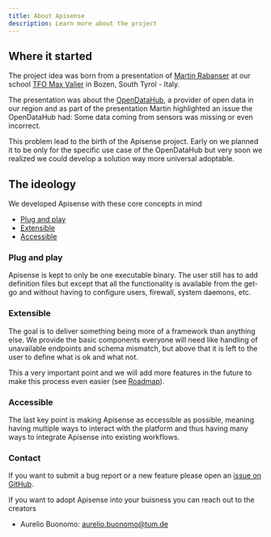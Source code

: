```yaml
---
title: About Apisense
description: Learn more about the project
---
```


## Where it started

The project idea was born from a presentation of [Martin Rabanser](https://www.linkedin.com/in/martinrabanser/) at our school
[TFO Max Valier](https://tfobz.it) in Bozen, South Tyrol - Italy.

The presentation was about the [OpenDataHub](https://opendatahub.com), a provider of open data in our region and as part of the presentation Martin highlighted an issue the OpenDataHub had: Some data coming from sensors was missing or even incorrect.

This problem lead to the birth of the Apisense project. Early on we planned it to be only for the specific use case of the OpenDataHub but very soon we realized we could develop a solution way more universal adoptable.

## The ideology

We developed Apisense with these core concepts in mind 

- [Plug and play](#plug-and-play)
- [Extensible](#extensible)
- [Accessible](#accessible)

### Plug and play 

Apisense is kept to only be one executable binary. The user still has to add definition files but except that all the functionality is available from the get-go and without having to configure users, firewall, system daemons, etc.

### Extensible 

The goal is to deliver something being more of a framework than anything else. We provide the basic components everyone will need like handling of unavailable endpoints and schema mismatch, but above that it is left to the user to define what is ok and what not.

This a very important point and we will add more features in the future to make this process even easier (see [Roadmap](/development/roadmap)).

### Accessible

The last key point is making Apisense as eccessible as possible, meaning having multiple ways to interact with the platform and thus having many ways to integrate Apisense into existing workflows.

### Contact 

If you want to submit a bug report or a new feature please open an [issue on GitHub](https://github.com/buonotti/apisense/issues/new).

If you want to adopt Apisense into your buisness you can reach out to the creators
- Aurelio Buonomo: [aurelio.buonomo@tum.de](mailto:aurelio.buonomo@tum.de)
